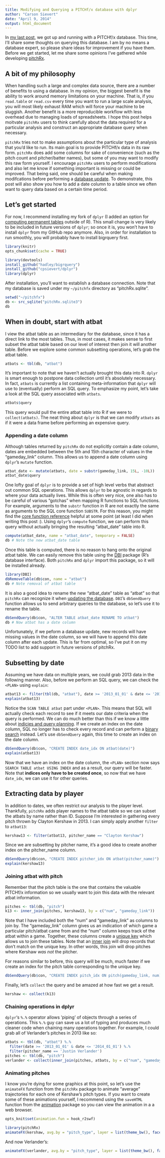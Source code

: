 ```yaml
---
title: Modifying and Querying a PITCHf/x database with dplyr
author: "Carson Sievert"
date: "April 9, 2014"
output: html_document
---
```


In [my last post](http://baseballwithr.wordpress.com/2014/03/24/422/), we got up and running with a PITCHf/x database. This time, I'll share some thoughts on querying this database. I am by no means a database expert, so please share ideas for improvement if you have them. Before we get started, let me share some opinions I've gathered while developing [pitchRx](http://cran.r-project.org/web/packages/pitchRx/).

## A bit of my philosophy

When handling such a large and complex data source, there are a number of benefits to using a database. In my opinion, the biggest benefit is the ability to work around memory limitations on your machine. That is, if you `read.table` or `read.csv` every time you want to run a large scale analysis, you will most likely exhaust RAM which will force your machine to be sluggish. Another benefit is a more reproducible workflow with less overhead due to managing loads of spreadsheets. I hope this post helps moitvate `pitchRx` users to think carefully about the data required for a particular analysis and construct an appropriate database query when necessary.

`pitchRx` tries not to make assumptions about the particular type of analysis that you'd like to run. Its main goal is to provide PITCHf/x data in its raw form. `pitchRx` does add some columns for sake of convenience (such as the pitch count and pitcher/batter names), but some of you may want to modify this raw form yourself. I encourage `pitchRx` users to perform modifications and also let me know if something important is missing or could be improved. That being said, one should be careful when making modifcations before performing a [database update](http://baseballwithr.wordpress.com/2014/03/24/422/). To demonstrate, this post will also show you how to add a date column to a table since we often want to query data based on a certain time period.

## Let's get started

For now, I recommend installing my fork of `dplyr` (I added an option for [computing permanent tables](https://groups.google.com/forum/#!topic/manipulatr/y-ql80zMv0Q) outside of R). This small change is very likely to be included in future versions of `dplyr`; so once it is, you won't have to install `dplyr` from my GitHub repo anymore. Also, in order for installation to run smoothly, you will probably have to install bigrquery first.

```r
library(knitr)
opts_chunk$set(cache = TRUE)
```

```r
library(devtools)
install_github("hadley/bigrquery")
install_github("cpsievert/dplyr")
library(dplyr)
```

After installation, you'll want to establish a database connection. Note that my database is saved under my `~/pitchfx` directory as "pitchRx.sqlite".

```r
setwd("~/pitchfx")
db <- src_sqlite("pitchRx.sqlite3")
db
```

## When in doubt, start with atbat

I view the atbat table as an intermediary for the database, since it has a direct link to the most tables. Thus, in most cases, it makes sense to first subset the atbat table based on our level of interest then join it will another table. Before we explore some common subsetting operations, let's grab the atbat table. 

```r
atbats <- tbl(db, "atbat")
```

It's important to note that we haven't actually brought this data into R. `dplyr` is smart enough to postpone data collection until it's absolutely necessary. In fact, `atbats` is currently a list containing meta-information that `dplyr` will use to (eventually) perform an SQL query. To emphasize my point, let's take a look at the SQL query associated with `atbats`.

```r
atbats$query
```

This query would pull the entire atbat table into R if we were to `collect(atbats)`. The neat thing about `dplyr` is that we can modify `atbats` as if it were a data frame before performing an expensive query.

### Appending a date column

Although tables returned by `pitchRx` do not explicitly contain a date column, dates are embedded between the 5th and 15th character of values in the "gameday_link" column. This allows us to append a date column using `dplyr`'s `mutate` function.

```r
atbat_date <- mutate(atbats, date = substr(gameday_link, 15L, -10L))
atbat_date$query
```

One lofty goal of `dplyr` is to provide a set of high level verbs that abstract out common SQL operations. This allows `dplyr` to be agnostic in regards to where your data actually lives. While this is often very nice, one also has to be careful of various "gotchas" when mapping R functions to SQL functions. For example, arguments to the `substr` function in R are not exactly the same as arguments to the SQL core function `SUBSTR`. For this reason, you might find the [core function reference](http://sqlite.org/lang_corefunc.html) helpful at some point (at least I did when writing this post :). Using `dplyr`'s `compute` function, we can perform this query without actually bringing the resulting "atbat_date" table into R.

```r
compute(atbat_date, name = "atbat_date", temporary = FALSE)
db # Note the new atbat_date table
```

Once this table is computed, there is no reason to hang onto the original atbat table. We can easily remove this table using the [DBI](http://cran.r-project.org/web/packages/DBI/index.html) package (R's database interface). Both `pitchRx` and `dplyr` import this package, so it will be installed already.

```r
library(DBI)
dbRemoveTable(db$con, name = "atbat")
db # Note removal of atbat table
```

It is also a good idea to rename the new "atbat_date" table as "atbat" so that `pitchRx` can recognize it when [updating the database](http://baseballwithr.wordpress.com/2014/03/24/422/). `DBI`'s `dbSendQuery` function allows us to send arbitrary queries to the database, so let's use it to rename the table.

```r
dbSendQuery(db$con, "ALTER TABLE atbat_date RENAME TO atbat")
db # Now atbat has a date column
```

Unfortunately, if we peform a database update, new records will have missing values in the date column, so we will have to append this date column after each update. This is far from optimal, so I've put it on my TODO list to add support in future versions of pitchRx.

## Subsetting by date

Assuming we have data on multiple years, we could grab 2013 data in the following manner. Also, before we perform an SQL query, we can check the `<PLAN>` using `explain`:

```r
atbat13 <- filter(tbl(db, "atbat"), date >= '2013_01_01' & date <= '2014_01_01') 
explain(atbat13)
```

Notice the `SCAN TABLE atbat` part under `<PLAN>`. This means that SQL will actually check each record to see if it meets our date criteria when the query is performed. We can do much better than this if we know a little about [indicies and query planning](http://www.sqlite.org/queryplanner.html). If we create an index on the date column, SQL no longer has to check every record and can perform a [binary search](http://en.wikipedia.org/wiki/Binary_search_algorithm) instead. Let's use `dbSendQuery` again, this time to create an index on the date column.

```r
dbSendQuery(db$con, "CREATE INDEX date_idx ON atbat(date)")
explain(atbat13)
```

Now that we have an index on the date column, the `<PLAN>` section now says `SEARCH TABLE atbat USING INDEX` and as a result, our query will be faster. Note that **indices only have to be created once**, so now that we have `date_idx`, we can use it for other queries.

## Extracting data by player

In addition to dates, we often restrict our analysis to the player level. Thankfully, `pitchRx` adds player names to the atbat table so we can subset the atbats by name rather than ID. Suppose I'm interested in gathering every pitch thrown by Clayton Kershaw in 2013. I can simply apply another `filter` to `atbat13`:

```r
kershaw13 <- filter(atbat13, pitcher_name == "Clayton Kershaw")
```

Since we are subsetting by pitcher name, it's a good idea to create another index on the pitcher_name column.

```r
dbSendQuery(db$con, "CREATE INDEX pitcher_idx ON atbat(pitcher_name)")
explain(kershaw13)
```

### Joining atbat with pitch

Remember that the pitch table is the one that contains the valuable PITCHf/x information so we usually want to join this data with the relevant atbat information.

```r
pitches <- tbl(db, "pitch")
k13 <- inner_join(pitches, kershaw13, by = c("num", "gameday_link"))
```

Note that I have included both the "num" and "gameday_link" as columns to join by. The "gameday_link" column gives us an indication of which game a particular pitch/atbat came from and the "num" column keeps track of the atbat within a game. Together, these columns create a [unique key](http://en.wikipedia.org/wiki/Unique_key) which allows us to join these tables. Note that an [inner join](http://en.wikipedia.org/wiki/Join_%28SQL%29#Inner_join) will drop records that don't match on the unique key. In other words, this join will drop pitches where Kershaw *was not* the pitcher. 

For reasons similar to before, this query will be much, much faster if we create an index for the pitch table corresponding to the unique key.

```r
dbSendQuery(db$con, "CREATE INDEX pitch_idx ON pitch(gameday_link, num)")
```

Finally, let's `collect` the query and be amazed at how fast we get a result.

```r
kershaw <- collect(k13)
```

### Chaining operations in dplyr

`dplyr`'s `%.%` operator allows 'piping' of objects through a series of operations. This `%.%` guy can save us a lot of typing and produces much cleaner code when chaining many operations together. For example, I could grab all of Verlander's pitches in 2013 like so:

```r
atbats <- tbl(db, "atbat") %.%
  filter(date >= '2013_01_01' & date <= '2014_01_01') %.%
  filter(pitcher_name == 'Justin Verlander')
pitches <- tbl(db, "pitch")  
verlander <- collect(inner_join(pitches, atbats, by = c("num", "gameday_link")))
```

### Animating pitches

I know you're dying for some graphics at this point, so let's use the `animateFX` function from the `pitchRx` package to animate "average" trajectories for each one of Kershaw's pitch types. If you want to create some of these animations yourself, I recommend using the `saveHTML` function from the [animation](http://cran.r-project.org/web/packages/animation/) package so you can view the animation in a a web browser.

```r
opts_knit$set(animation.fun = hook_r2swf)
```

```r
library(pitchRx)
animateFX(kershaw, avg.by = "pitch_type", layer = list(theme_bw(), facet_grid(.~stand)))
```

And now Verlander's:

```r
animateFX(verlander, avg.by = "pitch_type", layer = list(theme_bw(), facet_grid(. ~ stand)))
```

